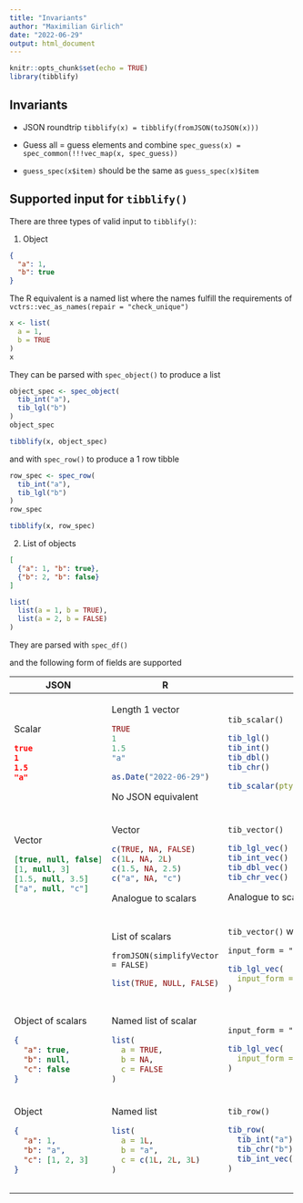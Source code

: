 ```yaml
---
title: "Invariants"
author: "Maximilian Girlich"
date: "2022-06-29"
output: html_document
---
```


```r
knitr::opts_chunk$set(echo = TRUE)
library(tibblify)
```

## Invariants

-   JSON roundtrip `tibblify(x) = tibblify(fromJSON(toJSON(x)))`

-   Guess all = guess elements and combine `spec_guess(x) = spec_common(!!!vec_map(x, spec_guess))`

-   `guess_spec(x$item)` should be the same as `guess_spec(x)$item`

## Supported input for `tibblify()`

There are three types of valid input to `tibblify()`:

1. Object

```json
{
  "a": 1,
  "b": true
}
```

The R equivalent is a named list where the names fulfill the requirements of
`vctrs::vec_as_names(repair = "check_unique")`

```r
x <- list(
  a = 1,
  b = TRUE
)
x
```

They can be parsed with `spec_object()` to produce a list

```r
object_spec <- spec_object(
  tib_int("a"),
  tib_lgl("b")
)
object_spec

tibblify(x, object_spec)
```

and with `spec_row()` to produce a 1 row tibble

```r
row_spec <- spec_row(
  tib_int("a"),
  tib_lgl("b")
)
row_spec

tibblify(x, row_spec)
```

2.  List of objects

```json
[
  {"a": 1, "b": true},
  {"b": 2, "b": false}
]
```


```r
list(
  list(a = 1, b = TRUE),
  list(a = 2, b = FALSE)
)
```

They are parsed with `spec_df()`

and the following form of fields are supported

+---------------------+------------------------------------+---------------------------------------+
| JSON                | R                                  | Spec                                  |
+=====================+====================================+=======================================+
| Scalar              | Length 1 vector                    | `tib_scalar()`                        |
|                     |                                    |                                       |
| ``` json            | ``` r                              | ``` r                                 |
| true                | TRUE                               | tib_lgl()                             |
| 1                   | 1                                  | tib_int()                             |
| 1.5                 | 1.5                                | tib_dbl()                             |
| "a"                 | "a"                                | tib_chr()                             |
| ```                 | ```                                | ```                                   |
|                     |                                    |                                       |
|                     | ``` r                              | ``` r                                 |
|                     | as.Date("2022-06-29")              | tib_scalar(ptype = vctrs::new_date()) |
|                     | ```                                | ```                                   |
|                     |                                    |                                       |
|                     | No JSON equivalent                 |                                       |
+---------------------+------------------------------------+---------------------------------------+
| Vector              | Vector                             | `tib_vector()`                        |
|                     |                                    |                                       |
| ``` json            | ``` r                              | ``` r                                 |
| [true, null, false] | c(TRUE, NA, FALSE)                 | tib_lgl_vec()                         |
| [1, null, 3]        | c(1L, NA, 2L)                      | tib_int_vec()                         |
| [1.5, null, 3.5]    | c(1.5, NA, 2.5)                    | tib_dbl_vec()                         |
| ["a", null, "c"]    | c("a", NA, "c")                    | tib_chr_vec()                         |
| ```                 | ```                                | ```                                   |
|                     |                                    |                                       |
|                     | Analogue to scalars                | Analogue to scalars                   |
+---------------------+------------------------------------+---------------------------------------+
|                     | List of scalars                    | `tib_vector()` with argument          |
|                     |                                    |                                       |
|                     | `fromJSON(simplifyVector = FALSE)` | `input_form = "scalar_list"`          |
|                     |                                    |                                       |
|                     | ``` r                              | ``` r                                 |
|                     | list(TRUE, NULL, FALSE)            | tib_lgl_vec(                          |
|                     | ```                                |   input_form = "scalar_list"          |
|                     |                                    | )                                     |
|                     |                                    | ```                                   |
+---------------------+------------------------------------+---------------------------------------+
| Object of scalars   | Named list of scalar               | `input_form = "object"`               |
|                     |                                    |                                       |
| ``` json            | ``` r                              | ``` r                                 |
| {                   | list(                              | tib_lgl_vec(                          |
|   "a": true,        |   a = TRUE,                        |   input_form = "object"               |
|   "b": null,        |   b = NA,                          | )                                     |
|   "c": false        |   c = FALSE                        | ```                                   |
| }                   | )                                  |                                       |
| ```                 | ```                                |                                       |
+---------------------+------------------------------------+---------------------------------------+
| Object              | Named list                         | `tib_row()`                           |
|                     |                                    |                                       |
| ``` json            | ``` r                              | ``` r                                 |
| {                   | list(                              | tib_row(                              |
|   "a": 1,           |   a = 1L,                          |   tib_int("a"),                       |
|   "b": "a",         |   b = "a",                         |   tib_chr("b"),                       |
|   "c": [1, 2, 3]    |   c = c(1L, 2L, 3L)                |   tib_int_vec("c")                    |
| }                   | )                                  | )                                     |
| ```                 | ```                                | ```                                   |
+---------------------+------------------------------------+---------------------------------------+
|                     |                                    |                                       |
+---------------------+------------------------------------+---------------------------------------+
|                     |                                    |                                       |
+---------------------+------------------------------------+---------------------------------------+

